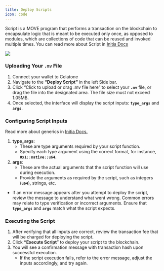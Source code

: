 ```yaml
---
title: Deploy Scripts
icon: code
---
```


Script is a MOVE program that performs a transaction on the blockchain to encapsulate logic that is meant to be executed only once, as opposed to modules, which are collections of code that can be reused and invoked multiple times. You can read more about Script in [Initia Docs](https://github.com/initia-labs/move/blob/initia-move/documentation/book/src/modules-and-scripts.md#scripts)

<Frame>
  <img src="/images/user-docs/move/action/script.jpg" />
</Frame>

### **Uploading Your  `.mv`  File**

1. Connect your wallet to Celatone
2. Navigate to the **“Deploy Script”** in the left Side bar.
3. Click “Click to upload or drag .mv file here” to select your **`.mv`** file, or drag the file into the designated area. The file size must not exceed 1.05MB.
4. Once selected, the interface will display the script inputs: **`type_args`** and **`args`**.

### **Configuring Script Inputs**

Read more about generics in [Initia Docs.](https://github.com/initia-labs/move/blob/initia-move/documentation/book/src/generics.md)

1. **type_args**:
    - These are type arguments required by your script function.
    - Specify each type argument using the correct format, for instance, **`0x1::native::u64`**.
2. **args**:
    - These are the actual arguments that the script function will use during execution.
    - Provide the arguments as required by the script, such as integers (**`u64`**), strings, etc.
- If an error message appears after you attempt to deploy the script, review the message to understand what went wrong. Common errors may relate to type verification or incorrect arguments. Ensure that **`type_args`** and **`args`** match what the script expects.

### **Executing the Script**

1. After verifying that all inputs are correct, review the transaction fee that will be charged for deploying the script.
2. Click **“Execute Script**” to deploy your script to the blockchain.
3. You will see a confirmation message with transaction hash upon successful execution.
    - If the script execution fails, refer to the error message, adjust the inputs accordingly, and try again.